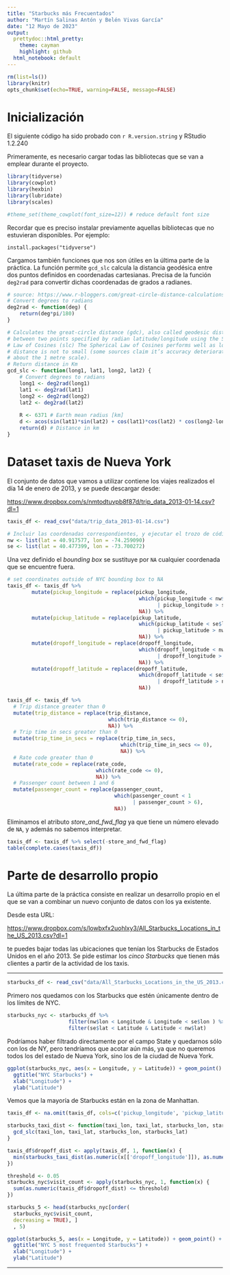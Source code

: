 ```yaml
---
title: "Starbucks más Frecuentados"
author: "Martín Salinas Antón y Belén Vivas García"
date: "12 Mayo de 2023"
output:
  prettydoc::html_pretty:
    theme: cayman
    highlight: github
  html_notebook: default
---
```


```r
rm(list=ls()) 
library(knitr)
opts_chunk$set(echo=TRUE, warning=FALSE, message=FALSE)
```

# Inicialización

El siguiente código ha sido probado con `r R.version.string` y RStudio 1.2.240

Primeramente, es necesario cargar todas las bibliotecas que se van a emplear durante el proyecto.

```r
library(tidyverse)
library(cowplot)
library(hexbin)
library(lubridate)
library(scales)

#theme_set(theme_cowplot(font_size=12)) # reduce default font size
```

Recordar que es preciso instalar previamente aquellas bibliotecas que no estuvieran disponibles. Por ejemplo:

```         
install.packages("tidyverse")
```

Cargamos también funciones que nos son útiles en la última parte de la práctica. La función permite `gcd_slc` calcula la distancia geodésica entre dos puntos definidos en coordenadas cartesianas. Precisa de la función `deg2rad` para convertir dichas coordenadas de grados a radianes.

```r
# source: https://www.r-bloggers.com/great-circle-distance-calculations-in-r/
# Convert degrees to radians
deg2rad <- function(deg) {
    return(deg*pi/180)
}

# Calculates the great-circle distance (gdc), also called geodesic distance, 
# between two points specified by radian latitude/longitude using the Spherical 
# Law of Cosines (slc) The Spherical Law of Cosines performs well as long as the
# distance is not to small (some sources claim it’s accuracy deteriorates at
# about the 1 metre scale). 
# Return distance in Km
gcd_slc <- function(long1, lat1, long2, lat2) {
    # Convert degrees to radians
    long1 <- deg2rad(long1)
    lat1 <- deg2rad(lat1)
    long2 <- deg2rad(long2)
    lat2 <- deg2rad(lat2)
    
    R <- 6371 # Earth mean radius [km]
    d <- acos(sin(lat1)*sin(lat2) + cos(lat1)*cos(lat2) * cos(long2-long1)) * R
    return(d) # Distance in km
}
```

# Dataset taxis de Nueva York

El conjunto de datos que vamos a utilizar contiene los viajes realizados el día 14 de enero de 2013, y se puede descargar desde:

<https://www.dropbox.com/s/nmtodtuvpb8f87d/trip_data_2013-01-14.csv?dl=1>

```r
taxis_df <- read_csv("data/trip_data_2013-01-14.csv")
```

```r
# Incluir las coordenadas correspondientes, y ejecutar el trozo de código
nw <- list(lat = 40.917577, lon = -74.259090)
se <- list(lat = 40.477399, lon = -73.700272)
```

Una vez definido el *bounding box* se sustituye por <code>NA</code> cualquier coordenada que se encuentre fuera.

```r
# set coordinates outside of NYC bounding box to NA
taxis_df <- taxis_df %>% 
        mutate(pickup_longitude = replace(pickup_longitude,
                                           which(pickup_longitude < nw$lon 
                                                 | pickup_longitude > se$lon),
                                           NA)) %>%
        mutate(pickup_latitude = replace(pickup_latitude,
                                           which(pickup_latitude < se$lat 
                                                 | pickup_latitude > nw$lat),
                                           NA)) %>%
        mutate(dropoff_longitude = replace(dropoff_longitude,
                                           which(dropoff_longitude < nw$lon 
                                                 | dropoff_longitude > se$lon),
                                           NA)) %>%
        mutate(dropoff_latitude = replace(dropoff_latitude,
                                           which(dropoff_latitude < se$lat 
                                                 | dropoff_latitude > nw$lat),
                                           NA))
```

```r
taxis_df <- taxis_df %>%
  # Trip distance greater than 0
  mutate(trip_distance = replace(trip_distance,
                                 which(trip_distance <= 0),
                                 NA)) %>%
  # Trip time in secs greater than 0
  mutate(trip_time_in_secs = replace(trip_time_in_secs,
                                     which(trip_time_in_secs <= 0),
                                     NA)) %>%
  # Rate code greater than 0
  mutate(rate_code = replace(rate_code,
                             which(rate_code <= 0),
                             NA)) %>%
  # Passenger count between 1 and 6
  mutate(passenger_count = replace(passenger_count,
                                   which(passenger_count < 1
                                         | passenger_count > 6),
                                   NA))
```

Eliminamos el atributo *store_and_fwd_flag* ya que tiene un número elevado de <code>NA</code>, y además no sabemos interpretar.

```r
taxis_df <- taxis_df %>% select(-store_and_fwd_flag)
table(complete.cases(taxis_df))
```

# Parte de desarrollo propio

La última parte de la práctica consiste en realizar un desarrollo propio en el que se van a combinar un nuevo conjunto de datos con los ya existente.

Desde esta URL:

<https://www.dropbox.com/s/lowbxfx2uohlxy3/All_Starbucks_Locations_in_the_US_2013.csv?dl=1>

te puedes bajar todas las ubicaciones que tenían los Starbucks de Estados Unidos en el año 2013. Se pide estimar los *cinco Starbucks* que tienen más clientes a partir de la actividad de los taxis.

------------------------------------------------------------------------

```r
starbucks_df <- read_csv("data/All_Starbucks_Locations_in_the_US_2013.csv")
```

Primero nos quedamos con los Starbucks que estén únicamente dentro de los límites de NYC.

```r
starbucks_nyc <- starbucks_df %>% 
                    filter(nw$lon < Longitude & Longitude < se$lon ) %>%
                    filter(se$lat < Latitude & Latitude < nw$lat)
```

Podríamos haber filtrado directamente por el campo State y quedarnos sólo con los de NY, pero tendríamos que acotar aún más, ya que no queremos todos los del estado de Nueva York, sino los de la ciudad de Nueva York.

```r
ggplot(starbucks_nyc, aes(x = Longitude, y = Latitude)) + geom_point() + 
  ggtitle("NYC Starbucks") +
  xlab("Longitude") +
  ylab("Latitude")
```

Vemos que la mayoría de Starbucks están en la zona de Manhattan.

```r
taxis_df <- na.omit(taxis_df, cols=c('pickup_longitude', 'pickup_latitude', 'dropoff_longitude', 'dropoff_latitude'))

starbucks_taxi_dist <- function(taxi_lon, taxi_lat, starbucks_lon, starbucks_lat) {
  gcd_slc(taxi_lon, taxi_lat, starbucks_lon, starbucks_lat)
}

taxis_df$dropoff_dist <- apply(taxis_df, 1, function(x) {
  min(starbucks_taxi_dist(as.numeric(x[['dropoff_longitude']]), as.numeric(x[['dropoff_latitude']]), as.numeric(starbucks_nyc$Longitude), as.numeric(starbucks_nyc$Latitude)))
})

threshold <- 0.05
starbucks_nyc$visit_count <- apply(starbucks_nyc, 1, function(x) {
  sum(as.numeric(taxis_df$dropoff_dist) <= threshold)
})

starbucks_5 <- head(starbucks_nyc[order(
  starbucks_nyc$visit_count, 
  decreasing = TRUE), ]
  , 5)
```

```r
ggplot(starbucks_5, aes(x = Longitude, y = Latitude)) + geom_point() + 
  ggtitle("NYC 5 most frequented Starbucks") +
  xlab("Longitude") +
  ylab("Latitude")
```

------------------------------------------------------------------------